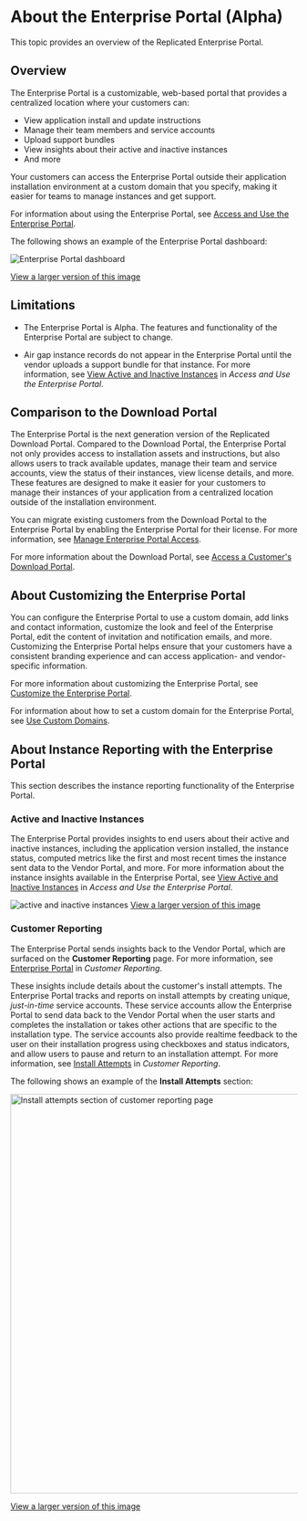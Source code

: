 # About the Enterprise Portal (Alpha)

This topic provides an overview of the Replicated Enterprise Portal.

## Overview

The Enterprise Portal is a customizable, web-based portal that provides a centralized location where your customers can:
* View application install and update instructions
* Manage their team members and service accounts
* Upload support bundles
* View insights about their active and inactive instances
* And more

Your customers can access the Enterprise Portal outside their application installation environment at a custom domain that you specify, making it easier for teams to manage instances and get support. 

For information about using the Enterprise Portal, see [Access and Use the Enterprise Portal](enterprise-portal-use).

The following shows an example of the Enterprise Portal dashboard:

![Enterprise Portal dashboard](/images/enterprise-portal-dashboard.png)

[View a larger version of this image](/images/enterprise-portal-dashboard.png)

## Limitations

* The Enterprise Portal is Alpha. The features and functionality of the Enterprise Portal are subject to change.

* Air gap instance records do not appear in the Enterprise Portal until the vendor uploads a support bundle for that instance. For more information, see [View Active and Inactive Instances](/vendor/enterprise-portal-use#view-active-and-inactive-instances) in _Access and Use the Enterprise Portal_.

## Comparison to the Download Portal

The Enterprise Portal is the next generation version of the Replicated Download Portal. Compared to the Download Portal, the Enterprise Portal not only provides access to installation assets and instructions, but also allows users to track available updates, manage their team and service accounts, view the status of their instances, view license details, and more. These features are designed to make it easier for your customers to manage their instances of your application from a centralized location outside of the installation environment.

You can migrate existing customers from the Download Portal to the Enterprise Portal by enabling the Enterprise Portal for their license. For more information, see [Manage Enterprise Portal Access](enterprise-portal-invite).

For more information about the Download Portal, see [Access a Customer's Download Portal](/vendor/releases-share-download-portal).

## About Customizing the Enterprise Portal

You can configure the Enterprise Portal to use a custom domain, add links and contact information, customize the look and feel of the Enterprise Portal, edit the content of invitation and notification emails, and more. Customizing the Enterprise Portal helps ensure that your customers have a consistent branding experience and can access application- and vendor-specific information.

For more information about customizing the Enterprise Portal, see [Customize the Enterprise Portal](enterprise-portal-configure).

For information about how to set a custom domain for the Enterprise Portal, see [Use Custom Domains](/vendor/custom-domains-using).

## About Instance Reporting with the Enterprise Portal

This section describes the instance reporting functionality of the Enterprise Portal.

### Active and Inactive Instances

The Enterprise Portal provides insights to end users about their active and inactive instances, including the application version installed, the instance status, computed metrics like the first and most recent times the instance sent data to the Vendor Portal, and more. For more information about the instance insights available in the Enterprise Portal, see [View Active and Inactive Instances](/vendor/enterprise-portal-use#view-active-and-inactive-instances) in _Access and Use the Enterprise Portal_.

![active and inactive instances](/images/enterprise-portal-instance-status-details.png)
[View a larger version of this image](/images/enterprise-portal-instance-status-details.png)

### Customer Reporting

The Enterprise Portal sends insights back to the Vendor Portal, which are surfaced on the **Customer Reporting** page. For more information, see [Enterprise Portal](/vendor/customer-reporting#enterprise-portal) in _Customer Reporting_.

These insights include details about the customer's install attempts. The Enterprise Portal tracks and reports on install attempts by creating unique, _just-in-time_ service accounts. These service accounts allow the Enterprise Portal to send data back to the Vendor Portal when the user starts and completes the installation or takes other actions that are specific to the installation type. The service accounts also provide realtime feedback to the user on their installation progress using checkboxes and status indicators, and allow users to pause and return to an installation attempt. For more information, see [Install Attempts](/vendor/customer-reporting#install-attempts) in _Customer Reporting_.

The following shows an example of the **Install Attempts** section:

<img alt="Install attempts section of customer reporting page" src="/images/customer-reporting-install-attempts-expanded.png" width="700px"/>

[View a larger version of this image](/images/customer-reporting-install-attempts-expanded.png)